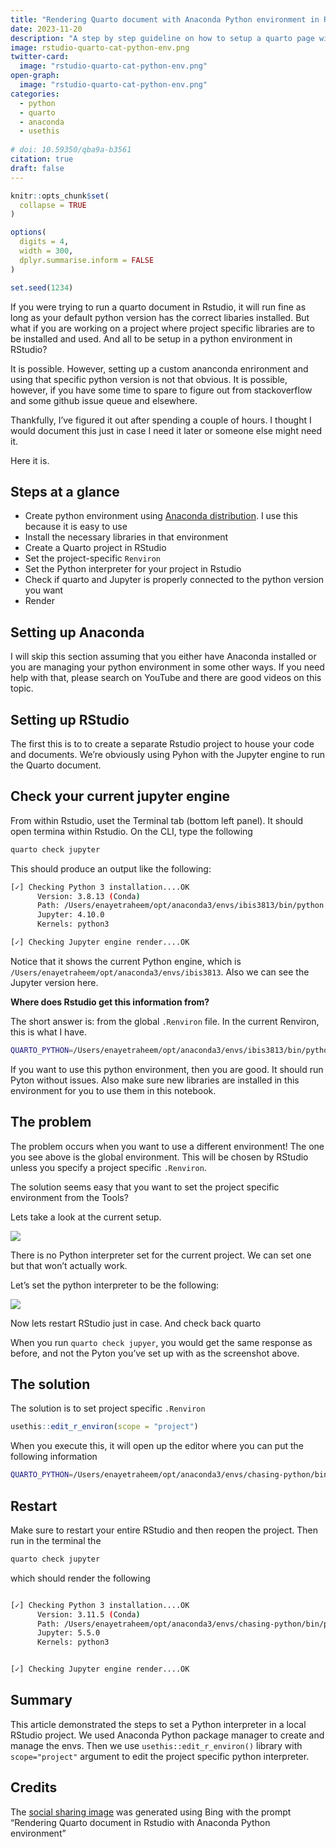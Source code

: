 ```yaml
---
title: "Rendering Quarto document with Anaconda Python environment in RStudio/Posit"
date: 2023-11-20
description: "A step by step guideline on how to setup a quarto page with a Jupyter backend in Rstudio/Posit. This article outlines all the steps to correctly setup your Anadonda python environment and use with RStudio/Posit."
image: rstudio-quarto-cat-python-env.png
twitter-card:
  image: "rstudio-quarto-cat-python-env.png"
open-graph:
  image: "rstudio-quarto-cat-python-env.png"
categories:
  - python
  - quarto
  - anaconda
  - usethis
  
# doi: 10.59350/qba9a-b3561
citation: true
draft: false
---
```


```r
knitr::opts_chunk$set(
  collapse = TRUE
)

options(
  digits = 4,
  width = 300,
  dplyr.summarise.inform = FALSE
)

set.seed(1234)
```

If you were trying to run a quarto document in Rstudio, it will run fine as long as your default python version has the correct libaries installed. But what if you are working on a project where project specific libraries are to be installed and used. And all to be setup in a python environment in RStudio?

It is possible. However, setting up a custom ananconda enrironment and using that specific python version is not that obvious. It is possible, however, if you have some time to spare to figure out from stackoverflow and some github issue queue and elsewhere.

Thankfully, I've figured it out after spending a couple of hours. I thought I would document this just in case I need it later or someone else might need it.

Here it is.

## Steps at a glance

-   Create python environment using [Anaconda distribution](https://www.anaconda.com/download). I use this because it is easy to use
-   Install the necessary libraries in that environment
-   Create a Quarto project in RStudio
-   Set the project-specific `Renviron`
-   Set the Python interpreter for your project in Rstudio
-   Check if quarto and Jupyter is properly connected to the python version you want
-   Render

## Setting up Anaconda

I will skip this section assuming that you either have Anaconda installed or you are managing your python environment in some other ways. If you need help with that, please search on YouTube and there are good videos on this topic.

## Setting up RStudio

The first this is to to create a separate Rstudio project to house your code and documents. We're obviously using Pyhon with the Jupyter engine to run the Quarto document.

## Check your current jupyter engine

From within Rstudio, uset the Terminal tab (bottom left panel). It should open termina within Rstudio. On the CLI, type the following

``` bash
quarto check jupyter
```

This should produce an output like the following:

``` bash
[✓] Checking Python 3 installation....OK
      Version: 3.8.13 (Conda)
      Path: /Users/enayetraheem/opt/anaconda3/envs/ibis3813/bin/python
      Jupyter: 4.10.0
      Kernels: python3

[✓] Checking Jupyter engine render....OK
```

Notice that it shows the current Python engine, which is `/Users/enayetraheem/opt/anaconda3/envs/ibis3813`. Also we can see the Jupyter version here.

**Where does Rstudio get this information from?**

The short answer is: from the global `.Renviron` file. In the current Renviron, this is what I have.

``` bash
QUARTO_PYTHON=/Users/enayetraheem/opt/anaconda3/envs/ibis3813/bin/python
```

If you want to use this python environment, then you are good. It should run Pyton without issues. Also make sure new libraries are installed in this environment for you to use them in this notebook.

## The problem

The problem occurs when you want to use a different environment! The one you see above is the global environment. This will be chosen by RStudio unless you specify a project specific `.Renviron`.

The solution seems easy that you want to set the project specific environment from the Tools?

Lets take a look at the current setup.

![](rstudio-project-config1.png)

There is no Python interpreter set for the current project. We can set one but that won't actually work.

Let's set the python interpreter to be the following:

![](rstudio-project-config2.png)

Now lets restart RStudio just in case. And check back quarto

When you run `quarto check jupyer`, you would get the same response as before, and not the Pyton you've set up with as the screenshot above.

## The solution

The solution is to set project specific `.Renviron`

```r
usethis::edit_r_environ(scope = "project")
```

When you execute this, it will open up the editor where you can put the following information 

``` bash
QUARTO_PYTHON=/Users/enayetraheem/opt/anaconda3/envs/chasing-python/bin/python3.11
```

## Restart 

Make sure to restart your entire RStudio and then reopen the project. Then run in the terminal the 

```bash
quarto check jupyter
```

which should render the following


```bash

[✓] Checking Python 3 installation....OK
      Version: 3.11.5 (Conda)
      Path: /Users/enayetraheem/opt/anaconda3/envs/chasing-python/bin/python3.11
      Jupyter: 5.5.0
      Kernels: python3


[✓] Checking Jupyter engine render....OK
```

## Summary

This article demonstrated the steps to set a Python interpreter in a local RStudio project. We used Anaconda Python package manager to create and manage the envs. Then we use `usethis::edit_r_environ()` library with `scope="project"` argument to edit the project specific python interpreter.

## Credits

The [social sharing image](https://www.bing.com/images/create/rendering-quarto-document-in-rstudio-with-anaconda/1-655beb394b934e4596477b701667f46f?id=e2U5qsGTLirwwqCzs3KP%2bA%3d%3d&view=detailv2&idpp=genimg&FORM=GCRIDP&mode=overlay) was generated using Bing with the  prompt "Rendering Quarto document in Rstudio with Anaconda Python environment"

